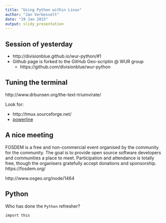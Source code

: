 ```yaml
---
title: "Using Python within Linux"
author: "Jan Verbesselt"
date: "19 Jan 2015"
output: slidy_presentation
---
```


## Session of yesterday

* http://divisionblue.github.io/wur-python/#1
* Github page is forked to the GitHub Geo-scriptin @ WUR group
    * https://github.com/divisionblue/wur-python

## Tuning the terminal

http://www.drbunsen.org/the-text-triumvirate/

Look for:

*  http://tmux.sourceforge.net/
*  [powerline](http://computers.tutsplus.com/tutorials/getting-spiffy-with-powerline--cms-20740)


## A nice meeting

FOSDEM is a free and non-commercial event organised by the community for
the community. The goal is to provide open source software developers
and communities a place to meet. Participation and attendance is totally
free, though the organisers gratefully accept donations and sponsorship.
https://fosdem.org/

http://www.osgeo.org/node/1464

## Python

Who has done the `Python` refresher?

```r
import this
```


<!---
framework: shower
highlighter: tomorrow
-->